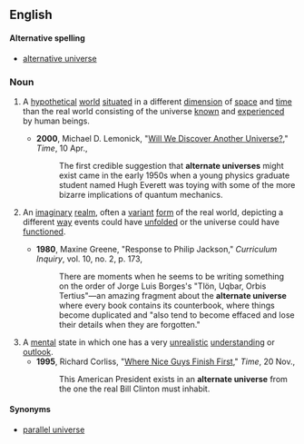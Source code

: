 ==English==

====Alternative spelling====
*[[alternative universe]]

===Noun===
{{en-noun|sg=[[alternate]] [[universe]]}}

# {{physics|cosmology}} A [[hypothetical]] [[world]] [[situate]]d in a different [[dimension]] of [[space]] and [[time]] than the real world consisting of the universe [[know]]n and [[experience]]d by human beings.
#*'''2000''',  Michael D. Lemonick, "[http://www.time.com/time/magazine/article/0,9171,996608,00.html Will We Discover Another Universe?]," ''Time'', 10 Apr.,
#*:The first credible suggestion that '''alternate universes''' might exist came in the early 1950s when a young physics graduate student named Hugh Everett was toying with some of the more bizarre implications of quantum mechanics.
# {{literature|fiction|fantasy}} An [[imaginary]] [[realm]], often a [[variant]] [[form]] of the real world, depicting a different [[way]] events could have [[unfold]]ed or the universe could have [[function]]ed.
#*'''1980''', Maxine Greene, "Response to Philip Jackson," ''Curriculum Inquiry'', vol. 10, no. 2, p. 173,
#*:There are moments when he seems to be writing something on the order of Jorge Luis Borges's "Tlön, Uqbar, Orbis Tertius"—an amazing fragment about the '''alternate universe''' where every book contains its counterbook, where things become duplicated and "also tend to become effaced and lose their details when they are forgotten."
#  A [[mental]] state in which one has a very [[unrealistic]] [[understanding]] or [[outlook]].
#*'''1995''', Richard Corliss, "[http://www.time.com/time/magazine/article/0,9171,983741,00.html Where Nice Guys Finish First]," ''Time'', 20 Nov.,
#*:This American President exists in an '''alternate universe''' from the one the real Bill Clinton must inhabit.
====Synonyms====
* [[parallel universe]]